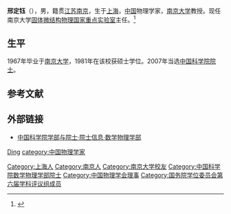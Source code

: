 '''邢定钰'''（{{bd|1945年|2月||}}），男，籍贯[[江苏|江苏]][[南京|南京]]，生于[[上海|上海]]，[[中华人民共和国|中国]]物理学家，[[南京大学|南京大学]]教授。现任南京大学[[固体微结构物理国家重点实验室|固体微结构物理国家重点实验室]]主任。<ref>{{Cite web|title=邢定钰|url=https://physics.nju.edu.cn/sz/wlxx/20191105/i45282.html|access-date=2021-06-23|work=南京大学物理学院|archive-date=2021-06-24|archive-url=https://web.archive.org/web/20210624204821/https://physics.nju.edu.cn/sz/wlxx/20191105/i45282.html|dead-url=no}}</ref>

== 生平 ==
1967年毕业于[[南京大学|南京大学]]，1981年在该校获硕士学位。2007年当选[[中国科学院院士|中国科学院院士]]。

== 参考文献 ==
{{reflist}}

== 外部链接 ==
* [https://web.archive.org/web/20120308190537/http://sourcedb.cas.cn/sourcedb_ad_cas/zw2/ysxx/sxwlxb/ 中国科学院学部与院士·院士信息·数学物理学部]

{{南京大学}}
{{中国科学院数学物理学部院士}}
{{国务院学位委员会第六届学科评议组/物理学、天文学}}
{{中国物理学会第十届理事会}}

{{Authority control}}
{{DEFAULTSORT:Xing邢}}
[[category:邢姓|Ding]]
[[Category:上海人|Category:上海人]]
[[Category:南京人|Category:南京人]]
[[Category:南京大学校友|Category:南京大学校友]]
[[category:中国物理学家|category:中国物理学家]]
[[Category:中国科学院数学物理学部院士|Category:中国科学院数学物理学部院士]]
[[Category:中国物理学会理事|Category:中国物理学会理事]]
[[Category:国务院学位委员会第六届学科评议组成员|Category:国务院学位委员会第六届学科评议组成员]]

{{中国科学家小作品}}